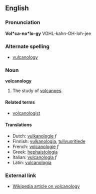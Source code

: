 ==English==
===Pronunciation===
'''Vol*ca-no*lo-gy'''
VOHL-kahn-OH-loh-jee

===Alternate spelling===
*[[vulcanology]]

===Noun===
'''volcanology'''

#The study of [[volcano|volcanoes]]. 

====Related terms====
*[[volcanologist]]

====Translations====
*Dutch: [[vulkanologie]] ''f''
*Finnish: [[vulkanologia]], [[tulivuoritiede]]
*French: [[volcanologie]] ''f''
*Greek: [[hephaistologia]]
*Italian: [[vulcanologia]] ''f''
*Latin: [[vulcanologia]]

===External link===

*[[en:volcanology|Wikipedia article on volcanology]]